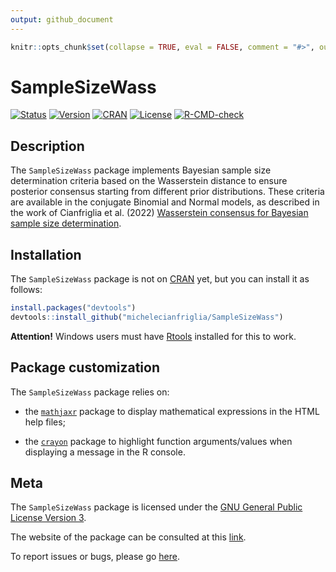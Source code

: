 ```yaml
---
output: github_document
---
```


```r
knitr::opts_chunk$set(collapse = TRUE, eval = FALSE, comment = "#>", out.width = "100%")
```

# SampleSizeWass

[![Status](https://www.repostatus.org/badges/latest/active.svg)](https://www.repostatus.org/#active)
[![Version](https://img.shields.io/badge/version-0.4.8-orange.svg)]()
[![CRAN](https://www.R-pkg.org/badges/version/SampleSizeWass)](https://CRAN.R-project.org/package=SampleSizeWass)
[![License](https://img.shields.io/badge/license-GPL--3-blue.svg)](https://choosealicense.com/licenses/gpl-3.0)
[![R-CMD-check](https://github.com/michelecianfriglia/SampleSizeWass/workflows/R-CMD-check/badge.svg)](https://github.com/michelecianfriglia/SampleSizeWass/actions)

## Description

The `SampleSizeWass` package implements Bayesian sample size determination criteria based on the Wasserstein distance to ensure posterior consensus starting from different prior distributions. These criteria are available in the conjugate Binomial and Normal models, as described in the work of Cianfriglia et al. (2022) [Wasserstein consensus for Bayesian sample size determination]().

## Installation

The `SampleSizeWass` package is not on [CRAN](https://CRAN.R-project.org) yet, but you can install it as follows:

```r
install.packages("devtools")
devtools::install_github("michelecianfriglia/SampleSizeWass")
```

**Attention!** Windows users must have [Rtools](https://CRAN.R-project.org/bin/windows/Rtools) installed for this to work.

## Package customization

The `SampleSizeWass` package relies on:

- the [`mathjaxr`](https://CRAN.R-project.org/package=mathjaxr) package to display mathematical expressions in the HTML help files;

- the [`crayon`](https://CRAN.R-project.org/package=crayon) package to highlight function arguments/values when displaying a message in the R console.

## Meta

The `SampleSizeWass` package is licensed under the [GNU General Public License Version 3](https://choosealicense.com/licenses/gpl-3.0).

The website of the package can be consulted at this [link]().

To report issues or bugs, please go [here](https://github.com/michelecianfriglia/SampleSizeWass/issues).
